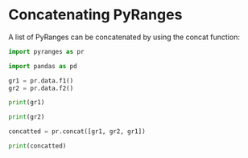# Concatenating PyRanges

A list of PyRanges can be concatenated by using the concat function:

```python
import pyranges as pr

import pandas as pd

gr1 = pr.data.f1()
gr2 = pr.data.f2()

print(gr1)

print(gr2)

concatted = pr.concat([gr1, gr2, gr1])

print(concatted)
```
